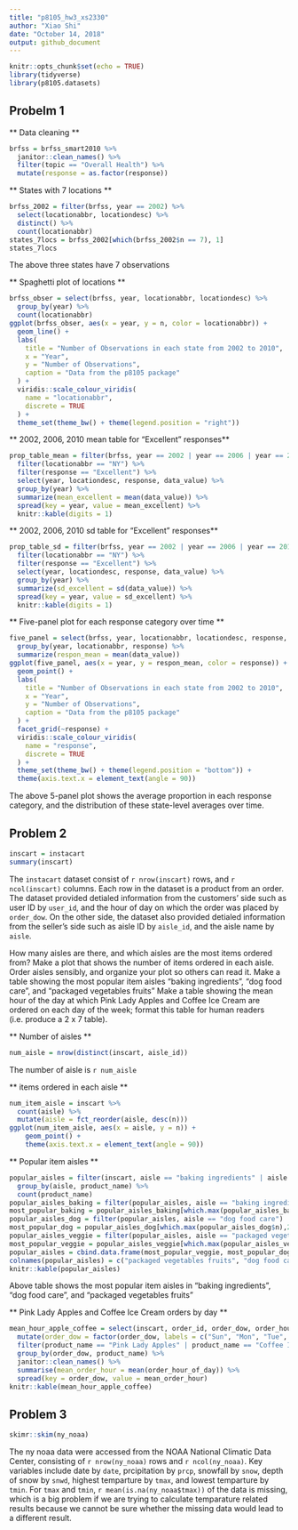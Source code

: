 ```yaml
---
title: "p8105_hw3_xs2330"
author: "Xiao Shi"
date: "October 14, 2018"
output: github_document
---
```

```r
knitr::opts_chunk$set(echo = TRUE)
library(tidyverse)
library(p8105.datasets)
```

## Probelm 1
** Data cleaning **
```r
brfss = brfss_smart2010 %>%
  janitor::clean_names() %>%
  filter(topic == "Overall Health") %>%
  mutate(response = as.factor(response))
```

** States with 7 locations **
```r
brfss_2002 = filter(brfss, year == 2002) %>%
  select(locationabbr, locationdesc) %>%
  distinct() %>%
  count(locationabbr)
states_7locs = brfss_2002[which(brfss_2002$n == 7), 1]
states_7locs
```
The above three states have 7 observations

** Spaghetti plot of locations **
```r
brfss_obser = select(brfss, year, locationabbr, locationdesc) %>%
  group_by(year) %>%
  count(locationabbr)
ggplot(brfss_obser, aes(x = year, y = n, color = locationabbr)) +
  geom_line() +
  labs(
    title = "Number of Observations in each state from 2002 to 2010",
    x = "Year",
    y = "Number of Observations",
    caption = "Data from the p8105 package"
  ) +
  viridis::scale_colour_viridis(
    name = "locationabbr", 
    discrete = TRUE
  ) +
  theme_set(theme_bw() + theme(legend.position = "right"))
```

** 2002, 2006, 2010 mean table for "Excellent" responses**
```r
prop_table_mean = filter(brfss, year == 2002 | year == 2006 | year == 2010) %>%
  filter(locationabbr == "NY") %>%
  filter(response == "Excellent") %>%
  select(year, locationdesc, response, data_value) %>%
  group_by(year) %>%
  summarize(mean_excellent = mean(data_value)) %>% 
  spread(key = year, value = mean_excellent) %>% 
  knitr::kable(digits = 1)
```

** 2002, 2006, 2010 sd table for "Excellent" responses**
```r
prop_table_sd = filter(brfss, year == 2002 | year == 2006 | year == 2010) %>%
  filter(locationabbr == "NY") %>%
  filter(response == "Excellent") %>%
  select(year, locationdesc, response, data_value) %>%
  group_by(year) %>%
  summarize(sd_excellent = sd(data_value)) %>% 
  spread(key = year, value = sd_excellent) %>% 
  knitr::kable(digits = 1)
```

** Five-panel plot for each response category over time **
```r
five_panel = select(brfss, year, locationabbr, locationdesc, response, data_value) %>%
  group_by(year, locationabbr, response) %>%
  summarize(respon_mean = mean(data_value))
ggplot(five_panel, aes(x = year, y = respon_mean, color = response)) +
  geom_point() +
  labs(
    title = "Number of Observations in each state from 2002 to 2010",
    x = "Year",
    y = "Number of Observations",
    caption = "Data from the p8105 package"
  ) +
  facet_grid(~response) +
  viridis::scale_colour_viridis(
    name = "response", 
    discrete = TRUE
  ) +
  theme_set(theme_bw() + theme(legend.position = "bottom")) +
  theme(axis.text.x = element_text(angle = 90))
```
The above 5-panel plot shows the average proportion in each response category, and the distribution of these state-level averages over time. 

## Problem 2
```r
inscart = instacart
summary(inscart)
```
The `instacart` dataset consist of `r nrow(inscart)` rows, and `r ncol(inscart)` columns. Each row in the dataset is a product from an order. The dataset provided detialed information from the customers' side such as user ID by `user_id`, and the hour of day on which the order was placed by `order_dow`. On the other side, the dataset also provided detialed information from the seller's side such as aisle ID by `aisle_id`, and the aisle name by `aisle`.

How many aisles are there, and which aisles are the most items ordered from?
Make a plot that shows the number of items ordered in each aisle. Order aisles sensibly, and organize your plot so others can read it.
Make a table showing the most popular item aisles “baking ingredients”, “dog food care”, and “packaged vegetables fruits”
Make a table showing the mean hour of the day at which Pink Lady Apples and Coffee Ice Cream are ordered on each day of the week; format this table for human readers (i.e. produce a 2 x 7 table).

** Number of aisles **
```r
num_aisle = nrow(distinct(inscart, aisle_id))
```
The number of aisle is `r num_aisle`

** items ordered in each aisle **
```r
num_item_aisle = inscart %>%
  count(aisle) %>%
  mutate(aisle = fct_reorder(aisle, desc(n)))
ggplot(num_item_aisle, aes(x = aisle, y = n)) +
    geom_point() +
    theme(axis.text.x = element_text(angle = 90))
```

** Popular item aisles **
```r
popular_aisles = filter(inscart, aisle == "baking ingredients" | aisle == "dog food care" | aisle == "packaged vegetables fruits") %>%
  group_by(aisle, product_name) %>%
  count(product_name)
popular_aisles_baking = filter(popular_aisles, aisle == "baking ingredients")
most_popular_baking = popular_aisles_baking[which.max(popular_aisles_baking$n),2]
popular_aisles_dog = filter(popular_aisles, aisle == "dog food care")
most_popular_dog = popular_aisles_dog[which.max(popular_aisles_dog$n),2]
popular_aisles_veggie = filter(popular_aisles, aisle == "packaged vegetables fruits")
most_popular_veggie = popular_aisles_veggie[which.max(popular_aisles_veggie$n),2]
popular_aisles = cbind.data.frame(most_popular_veggie, most_popular_dog, most_popular_baking)
colnames(popular_aisles) = c("packaged vegetables fruits", "dog food care", "baking ingredients")
knitr::kable(popular_aisles)
```

Above table shows the most popular item aisles in “baking ingredients”, “dog food care”, and “packaged vegetables fruits”

** Pink Lady Apples and Coffee Ice Cream orders by day **
```r
mean_hour_apple_coffee = select(inscart, order_id, order_dow, order_hour_of_day, product_name) %>%
  mutate(order_dow = factor(order_dow, labels = c("Sun", "Mon", "Tue", "Wed", "Thu", "Fri", "Sat"))) %>%
  filter(product_name == "Pink Lady Apples" | product_name == "Coffee Ice Cream") %>%
  group_by(order_dow, product_name) %>%
  janitor::clean_names() %>%
  summarise(mean_order_hour = mean(order_hour_of_day)) %>%
  spread(key = order_dow, value = mean_order_hour)
knitr::kable(mean_hour_apple_coffee)  
```

## Problem 3
```r
skimr::skim(ny_noaa)
```
The ny noaa data were accessed from the NOAA National Climatic Data Center, consisting of `r nrow(ny_noaa)` rows and `r ncol(ny_noaa)`. Key variables include date by `date`, prcipitation by `prcp`, snowfall by `snow`, depth of snow by `snwd`, highest temparture by `tmax`, and lowest temparture by `tmin`. For `tmax` and `tmin`, `r mean(is.na(ny_noaa$tmax))` of the data is missing, which is a big problem if we are trying to calculate temparature related results because we cannot be sure whether the missing data would lead to a different result.
